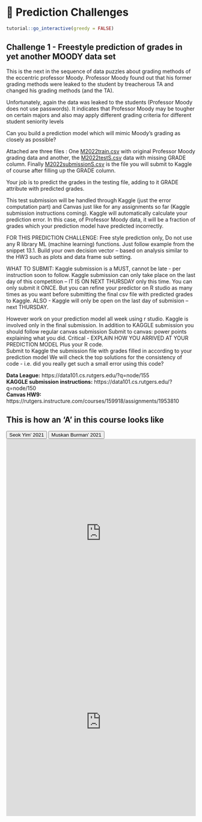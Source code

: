 # 🔖 Prediction Challenges {#Pc1}

<script src="files/js/dcl.js"></script>
<link rel="stylesheet" href="https://maxcdn.bootstrapcdn.com/bootstrap/3.4.1/css/bootstrap.min.css">
<script src="https://maxcdn.bootstrapcdn.com/bootstrap/3.4.1/js/bootstrap.min.js"></script>
<script src="//ajax.googleapis.com/ajax/libs/jquery/1.8.3/jquery.min.js"> </script>

```r
tutorial::go_interactive(greedy = FALSE)

```
## Challenge 1 - Freestyle prediction of grades in yet another MOODY data set

This is the next in the sequence of data puzzles about grading methods of the eccentric professor Moody. Professor Moody found out that his former grading methods were leaked to the student by treacherous TA and changed his grading methods (and the TA).

Unfortunately, again the data was leaked to the students (Professor Moody does not use passwords). It indicates that Professor Moody may be tougher on certain majors and also may apply different grading criteria for different student seniority levels

Can you build a prediction model which will mimic Moody's grading as closely as possible?

Attached  are three files : One <a href="https://raw.githubusercontent.com/dev7796/data101_tutorial/main/files/dataset/M2022train.csv" download="M2022train.csv">M2022train.csv</a> with  original Professor Moody grading data and another, the <a href="https://raw.githubusercontent.com/dev7796/data101_tutorial/main/files/dataset/M2022testS.csv" download="M2022testS.csv">M2022testS.csv</a> data with missing GRADE column.  Finally <a href="https://raw.githubusercontent.com/dev7796/data101_tutorial/main/files/dataset/M2022submissionS.csv" download="M2022submissionS.csv">M2022submissionS.csv</a> is the file you will submit to Kaggle of course after filling up the GRADE column.  

 Your job is to predict the grades in the testing file, adding to it GRADE attribute  with predicted grades. 

This test submission will be handled through Kaggle (just the error computation part)  and  Canvas just like for any assignments so far (Kaggle submission instructions coming). Kaggle will automatically calculate your prediction error.  In this case, of Professor Moody data, it will be a fraction of  grades which your prediction model have predicted incorrectly. 

FOR THIS PREDICTION CHALLENGE:  Free style prediction only,  Do not use any R library ML (machine learning)  functions.  Just follow example from  the snippet 13.1. Build your own decision vector – based on analysis similar to the HW3 such as plots and data frame sub setting.

WHAT TO SUBMIT:  Kaggle submission is a MUST, cannot be late - per instruction soon to follow.  Kaggle submission can only take place on the last day of this competition – IT IS ON NEXT THURSDAY only this time.  You can only submit it ONCE.    But you can refine your predictor on R studio as many times as you want before submitting the final csv file with predicted grades to Kaggle. ALSO - Kaggle will only be open on the last day of submision – next THURSDAY.

However work on your prediction model all week using r studio. Kaggle is involved only in the final submission.
In addition to KAGGLE  submission you should follow regular canvas submission
Submit to canvas: power points explaining what you did.  Critical - EXPLAIN HOW YOU ARRIVED AT YOUR PREDICTION MODEL
Plus  your R code.  
Submit to Kaggle the submission file with grades filled in according to your prediction model
We will check the top solutions  for the consistency of code - i.e. did you really get such a small error using this code?

**Data League:** https://data101.cs.rutgers.edu/?q=node/155 <br>
**KAGGLE submission instructions:** https://data101.cs.rutgers.edu/?q=node/150 <br>
**Canvas HW9:** https://rutgers.instructure.com/courses/159918/assignments/1953810

## This is how an 'A' in this course looks like

<button class="btn btn-primary" data-toggle="collapse" data-target="#pc12"> Seok Yim' 2021 </button> 
<button class="btn btn-primary" data-toggle="collapse" data-target="#pc13"> Muskan Burman' 2021 </button> 
<div id="pc12" class="collapse">
<embed src="https://docs.google.com/viewer?url=https://raw.githubusercontent.com/dev7796/data101_tutorial/main/files/pred/seok.pdf&embedded=true" width="100%" height="500px"></embed>
</div>

<div id="pc13" class="collapse">
<embed src="https://docs.google.com/viewer?url=https://raw.githubusercontent.com/dev7796/data101_tutorial/main/files/pred/muskan.pdf&embedded=true" width="100%" height="500px"></embed>
</div>
